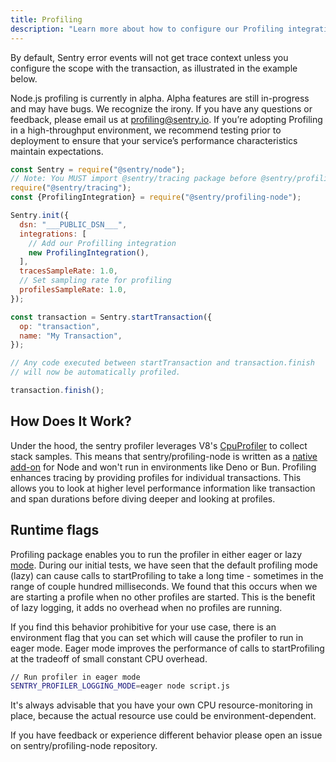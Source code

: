 ```yaml
---
title: Profiling
description: "Learn more about how to configure our Profiling integration and start profiling your code."
---
```


By default, Sentry error events will not get trace context unless you configure the scope with the transaction, as illustrated in the example below.

<Note>

Node.js profiling is currently in alpha. Alpha features are still in-progress and may have bugs. We recognize the irony. If you have any questions or feedback, please email us at [profiling@sentry.io](mailto:profiling@sentry.io). If you’re adopting Profiling in a high-throughput environment, we recommend testing prior to deployment to ensure that your service’s performance characteristics maintain expectations.

</Note>

```javascript
const Sentry = require("@sentry/node");
// Note: You MUST import @sentry/tracing package before @sentry/profiling-node
require("@sentry/tracing");
const {ProfilingIntegration} = require("@sentry/profiling-node");

Sentry.init({
  dsn: "___PUBLIC_DSN___",
  integrations: [
    // Add our Profilling integration
    new ProfilingIntegration(),
  ],
  tracesSampleRate: 1.0,
  // Set sampling rate for profiling
  profilesSampleRate: 1.0,
});

const transaction = Sentry.startTransaction({
  op: "transaction",
  name: "My Transaction",
});

// Any code executed between startTransaction and transaction.finish
// will now be automatically profiled.

transaction.finish();
```


## How Does It Work?

Under the hood, the sentry profiler leverages V8's [CpuProfiler](https://v8docs.nodesource.com/node-18.2/d2/d34/classv8_1_1_cpu_profiler.html) to collect stack samples. This means that sentry/profiling-node is written as a [native add-on](https://nodejs.org/docs/latest-v18.x/api/addons.html) for Node and won't run in environments like Deno or Bun. Profiling enhances tracing by providing profiles for individual transactions. This allows you to look at higher level performance information like transaction and span durations before diving deeper and looking at profiles.

## Runtime flags

Profiling package enables you to run the profiler in either eager or lazy [mode](https://v8docs.nodesource.com/node-18.2/d2/dc3/namespacev8.html#a874b4921ddee43bef58d8538e3149374). During our initial tests, we have seen that the default profiling mode (lazy) can cause calls to startProfiling to take a long time - sometimes in the range of couple hundred milliseconds. We found that this occurs when we are starting a profile when no other profiles are started. This is the benefit of lazy logging, it adds no overhead when no profiles are running.

If you find this behavior prohibitive for your use case, there is an environment flag that you can set which will cause the profiler to run in eager mode. Eager mode improves the performance of calls to startProfiling at the tradeoff of small constant CPU overhead.

```bash
// Run profiler in eager mode
SENTRY_PROFILER_LOGGING_MODE=eager node script.js
```

It's always advisable that you have your own CPU resource-monitoring in place, because the actual resource use could be environment-dependent.

If you have feedback or experience different behavior please open an issue on sentry/profiling-node repository.
